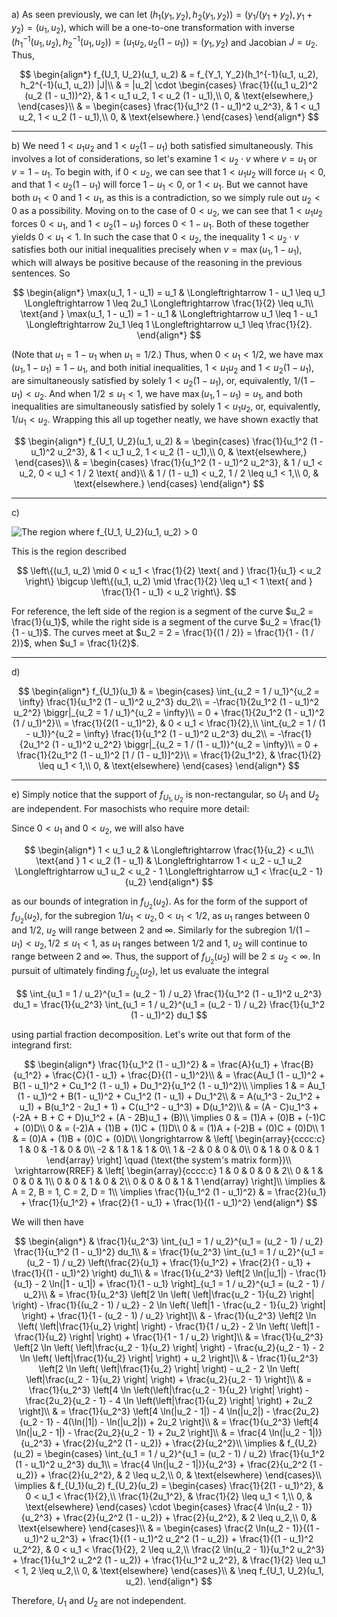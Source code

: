 a) As seen previously, we can let $(h_1(y_1, y_2), h_2(y_1, y_2)) = (y_1 / (y_1 + y_2), y_1 + y_2) = (u_1, u_2)$, which will be a one-to-one transformation with inverse $(h_1^{-1}(u_1, u_2), h_2^{-1}(u_1, u_2)) = (u_1 u_2, u_2 (1 - u_1)) = (y_1, y_2)$ and Jacobian $J = u_2$.
Thus,

$$
\begin{align*}
    f_{U_1, U_2}(u_1, u_2) & = f_{Y_1, Y_2}(h_1^{-1}(u_1, u_2), h_2^{-1}(u_1, u_2)) |J|\\
    & = |u_2| \cdot
    \begin{cases}
        \frac{1}{(u_1 u_2)^2 (u_2 (1 - u_1))^2}, & 1 < u_1 u_2, 1 < u_2 (1 - u_1),\\
        0, & \text{elsewhere,}
    \end{cases}\\
    & =
    \begin{cases}
        \frac{1}{u_1^2 (1 - u_1)^2 u_2^3}, & 1 < u_1 u_2, 1 < u_2 (1 - u_1),\\
        0, & \text{elsewhere.}
    \end{cases}
\end{align*}
$$

---

b) We need $1 < u_1 u_2$ and $1 < u_2 (1 - u_1)$ both satisfied simultaneously.
This involves a lot of considerations, so let's examine $1 < u_2 \cdot v$ where $v = u_1$ or $v = 1 - u_1$.
To begin with, if $0 < u_2$, we can see that $1 < u_1 u_2$ will force $u_1 < 0$, and that $1 < u_2 (1 - u_1)$ will force $1 - u_1 < 0$, or $1 < u_1$.
But we cannot have both $u_1 < 0$ and $1 < u_1$, as this is a contradiction, so we simply rule out $u_2 < 0$ as a possibility.
Moving on to the case of $0 < u_2$, we can see that $1 < u_1 u_2$ forces $0 < u_1$, and $1 < u_2 (1 - u_1)$ forces $0 < 1 - u_1$.
Both of these together yields $0 < u_1 < 1$.
In such the case that $0 < u_2$, the inequality $1 < u_2 \cdot v$ satisfies both our initial inequalities precisely when $v = \max(u_1, 1 - u_1)$, which will always be positive because of the reasoning in the previous sentences.
So

$$
\begin{align*}
    \max(u_1, 1 - u_1) = u_1 & \Longleftrightarrow 1 - u_1 \leq u_1 \Longleftrightarrow 1 \leq 2u_1 \Longleftrightarrow \frac{1}{2} \leq u_1\\
    \text{and } \max(u_1, 1 - u_1) = 1 - u_1 & \Longleftrightarrow u_1 \leq 1 - u_1 \Longleftrightarrow 2u_1 \leq 1 \Longleftrightarrow u_1 \leq \frac{1}{2}.
\end{align*}
$$

(Note that $u_1 = 1 - u_1$ when $u_1 = 1 / 2$.)
Thus, when $0 < u_1 < 1 / 2$, we have $\max(u_1, 1 - u_1) = 1 - u_1$, and both initial inequalities, $1 < u_1 u_2$ and $1 < u_2 (1 - u_1)$, are simultaneously satisfied by solely $1 < u_2 (1 - u_1)$, or, equivalently, $1 / (1 - u_1) < u_2$.
And when $1 / 2 \leq u_1 < 1$, we have $\max(u_1, 1 - u_1) = u_1$, and both inequalities are simultaneously satisfied by solely $1 < u_1 u_2$, or, equivalently, $1 / u_1 < u_2$.
Wrapping this all up together neatly, we have shown exactly that

$$
\begin{align*}
    f_{U_1, U_2}(u_1, u_2) & =
    \begin{cases}
        \frac{1}{u_1^2 (1 - u_1)^2 u_2^3}, & 1 < u_1 u_2, 1 < u_2 (1 - u_1),\\
        0, & \text{elsewhere,}
    \end{cases}\\
    & =
    \begin{cases}
        \frac{1}{u_1^2 (1 - u_1)^2 u_2^3}, & 1 / u_1 < u_2, 0 < u_1 < 1 / 2 \text{ and}\\
        & 1 / (1 - u_1) < u_2, 1 / 2 \leq u_1 < 1,\\
        0, & \text{elsewhere.}
    \end{cases}
\end{align*}
$$

---

c)

![The region where $f_{U_1, U_2}(u_1, u_2) > 0$](../../../images/solutions/chapter-6-solutions/ex-6-69-supp.png)

This is the region described

$$
\left\{(u_1, u_2) \mid 0 < u_1 < \frac{1}{2} \text{ and } \frac{1}{u_1} < u_2 \right\} \bigcup \left\{(u_1, u_2) \mid \frac{1}{2} \leq u_1 < 1 \text{ and } \frac{1}{1 - u_1} < u_2 \right\}.
$$

For reference, the left side of the region is a segment of the curve $u_2 = \frac{1}{u_1}$, while the right side is a segment of the curve $u_2 = \frac{1}{1 - u_1}$.
The curves meet at $u_2 = 2 = \frac{1}{(1 / 2)} = \frac{1}{1 - (1 / 2)}$, when $u_1 = \frac{1}{2}$.

---

d)

$$
\begin{align*}
    f_{U_1}(u_1) & =
    \begin{cases}
        \int_{u_2 = 1 / u_1}^{u_2 = \infty} \frac{1}{u_1^2 (1 - u_1)^2 u_2^3} du_2\\
        = -\frac{1}{2u_1^2 (1 - u_1)^2 u_2^2} \biggr|_{u_2 = 1 / u_1}^{u_2 = \infty}\\
        = 0 + \frac{1}{2u_1^2 (1 - u_1)^2 (1 / u_1)^2}\\
        = \frac{1}{2(1 - u_1)^2}, & 0 < u_1 < \frac{1}{2},\\
        \int_{u_2 = 1 / (1 - u_1)}^{u_2 = \infty} \frac{1}{u_1^2 (1 - u_1)^2 u_2^3} du_2\\
        = -\frac{1}{2u_1^2 (1 - u_1)^2 u_2^2} \biggr|_{u_2 = 1 / (1 - u_1)}^{u_2 = \infty}\\
        = 0 + \frac{1}{2u_1^2 (1 - u_1)^2 [1 / (1 - u_1)]^2}\\
        = \frac{1}{2u_1^2}, & \frac{1}{2} \leq u_1 < 1,\\
        0, & \text{elsewhere}
    \end{cases}
\end{align*}
$$

---

e) Simply notice that the support of $f_{U_1, U_2}$ is non-rectangular, so $U_1$ and $U_2$ are independent.
For masochists who require more detail:

Since $0 < u_1$ and $0 < u_2$, we will also have

$$
\begin{align*}
    1 < u_1 u_2 & \Longleftrightarrow \frac{1}{u_2} < u_1\\
    \text{and } 1 < u_2 (1 - u_1) & \Longleftrightarrow 1 < u_2 - u_1 u_2 \Longleftrightarrow u_1 u_2 < u_2 - 1 \Longleftrightarrow u_1 < \frac{u_2 - 1}{u_2}
\end{align*}
$$

as our bounds of integration in $f_{U_2}(u_2)$.
As for the form of the support of $f_{U_2}(u_2)$, for the subregion $1 / u_1 < u_2, 0 < u_1 < 1 / 2$, as $u_1$ ranges between $0$ and $1 / 2$, $u_2$ will range between $2$ and $\infty$.
Similarly for the subregion $1 / (1 - u_1) < u_2, 1 / 2 \leq u_1 < 1$, as $u_1$ ranges between $1 / 2$ and $1$, $u_2$ will continue to range between $2$ and $\infty$.
Thus, the support of $f_{U_2}(u_2)$ will be $2 \leq u_2 < \infty$.
In pursuit of ultimately finding $f_{U_2}(u_2)$, let us evaluate the integral

$$
\int_{u_1 = 1 / u_2}^{u_1 = (u_2 - 1) / u_2} \frac{1}{u_1^2 (1 - u_1)^2 u_2^3} du_1 = \frac{1}{u_2^3} \int_{u_1 = 1 / u_2}^{u_1 = (u_2 - 1) / u_2} \frac{1}{u_1^2 (1 - u_1)^2} du_1
$$

using partial fraction decomposition.
Let's write out that form of the integrand first:

$$
\begin{align*}
    \frac{1}{u_1^2 (1 - u_1)^2} & = \frac{A}{u_1} + \frac{B}{u_1^2} + \frac{C}{1 - u_1} + \frac{D}{(1 - u_1)^2}\\
    & = \frac{Au_1 (1 - u_1)^2 + B(1 - u_1)^2 + Cu_1^2 (1 - u_1) + Du_1^2}{u_1^2 (1 - u_1)^2}\\
    \implies 1 & = Au_1 (1 - u_1)^2 + B(1 - u_1)^2 + Cu_1^2 (1 - u_1) + Du_1^2\\
    & = A(u_1^3 - 2u_1^2 + u_1) + B(u_1^2 - 2u_1 + 1) + C(u_1^2 - u_1^3) + D(u_1^2)\\
    & = (A - C)u_1^3 + (-2A + B + C + D)u_1^2 + (A - 2B)u_1 + (B)\\
    \implies 0 & = (1)A + (0)B + (-1)C + (0)D\\
    0 & = (-2)A + (1)B + (1)C + (1)D\\
    0 & = (1)A + (-2)B + (0)C + (0)D\\
    1 & = (0)A + (1)B + (0)C + (0)D\\
    \longrightarrow & \left[
    \begin{array}{cccc:c}
        1 & 0 & -1 & 0 & 0\\
        -2 & 1 & 1 & 1 & 0\\
        1 & -2 & 0 & 0 & 0\\
        0 & 1 & 0 & 0 & 1
    \end{array} \right] \quad (\text{the system's matrix form})\\
    \xrightarrow{RREF} & \left[
    \begin{array}{cccc:c}
        1 & 0 & 0 & 0 & 2\\
        0 & 1 & 0 & 0 & 1\\
        0 & 0 & 1 & 0 & 2\\
        0 & 0 & 0 & 1 & 1
    \end{array} \right]\\
    \implies & A = 2, B = 1, C = 2, D = 1\\
    \implies \frac{1}{u_1^2 (1 - u_1)^2} & = \frac{2}{u_1} + \frac{1}{u_1^2} + \frac{2}{1 - u_1} + \frac{1}{(1 - u_1)^2}
\end{align*}
$$

We will then have

$$
\begin{align*}
    & \frac{1}{u_2^3} \int_{u_1 = 1 / u_2}^{u_1 = (u_2 - 1) / u_2} \frac{1}{u_1^2 (1 - u_1)^2} du_1\\
    & = \frac{1}{u_2^3} \int_{u_1 = 1 / u_2}^{u_1 = (u_2 - 1) / u_2} \left(\frac{2}{u_1} + \frac{1}{u_1^2} + \frac{2}{1 - u_1} + \frac{1}{(1 - u_1)^2} \right) du_1\\
    & = \frac{1}{u_2^3} \left[2 \ln(|u_1|) - \frac{1}{u_1} - 2 \ln(|1 - u_1|) + \frac{1}{1 - u_1} \right]_{u_1 = 1 / u_2}^{u_1 = (u_2 - 1) / u_2}\\
    & = \frac{1}{u_2^3} \left[2 \ln \left( \left|\frac{u_2 - 1}{u_2} \right| \right) - \frac{1}{(u_2 - 1) / u_2} - 2 \ln \left( \left|1 - \frac{u_2 - 1}{u_2} \right| \right) + \frac{1}{1 - (u_2 - 1) / u_2} \right]\\
    & - \frac{1}{u_2^3} \left[2 \ln \left( \left|\frac{1}{u_2} \right| \right) - \frac{1}{1 / u_2} - 2 \ln \left( \left|1 - \frac{1}{u_2} \right| \right) + \frac{1}{1 - 1 / u_2} \right]\\
    & = \frac{1}{u_2^3} \left[2 \ln \left( \left|\frac{u_2 - 1}{u_2} \right| \right) - \frac{u_2}{u_2 - 1} - 2 \ln \left( \left|\frac{1}{u_2} \right| \right) + u_2 \right]\\
    & - \frac{1}{u_2^3} \left[2 \ln \left( \left|\frac{1}{u_2} \right| \right) - u_2 - 2 \ln \left( \left|\frac{u_2 - 1}{u_2} \right| \right) + \frac{u_2}{u_2 - 1} \right]\\
    & = \frac{1}{u_2^3} \left[4 \ln \left(\left|\frac{u_2 - 1}{u_2} \right| \right) - \frac{2u_2}{u_2 - 1} - 4 \ln \left(\left|\frac{1}{u_2} \right| \right) + 2u_2 \right]\\
    & = \frac{1}{u_2^3} \left[4 \ln(|u_2 - 1|) - 4 \ln(|u_2|) - \frac{2u_2}{u_2 - 1} - 4(\ln(|1|) - \ln(|u_2|)) + 2u_2 \right]\\
    & = \frac{1}{u_2^3} \left[4 \ln(|u_2 - 1|) - \frac{2u_2}{u_2 - 1} + 2u_2 \right]\\
    & = \frac{4 \ln(|u_2 - 1|)}{u_2^3} + \frac{2}{u_2^2 (1 - u_2)} + \frac{2}{u_2^2}\\
    \implies & f_{U_2}(u_2) =
    \begin{cases}
       \int_{u_1 = 1 / u_2}^{u_1 = (u_2 - 1) / u_2} \frac{1}{u_1^2 (1 - u_1)^2 u_2^3} du_1\\
       = \frac{4 \ln(|u_2 - 1|)}{u_2^3} + \frac{2}{u_2^2 (1 - u_2)} + \frac{2}{u_2^2}, & 2 \leq u_2,\\
       0, & \text{elsewhere}
    \end{cases}\\
    \implies & f_{U_1}(u_2) f_{U_2}(u_2) =
    \begin{cases}
       \frac{1}{2(1 - u_1)^2}, & 0 < u_1 < \frac{1}{2},\\
       \frac{1}{2u_1^2}, & \frac{1}{2} \leq u_1 < 1,\\
       0, & \text{elsewhere}
    \end{cases} \cdot
    \begin{cases}
        \frac{4 \ln(u_2 - 1)}{u_2^3} + \frac{2}{u_2^2 (1 - u_2)} + \frac{2}{u_2^2}, & 2 \leq u_2,\\
        0, & \text{elsewhere}
    \end{cases}\\
    & =
    \begin{cases}
        \frac{2 \ln(u_2 - 1)}{(1 - u_1)^2 u_2^3} + \frac{1}{(1 - u_1)^2 u_2^2 (1 - u_2)} + \frac{1}{(1 - u_1)^2 u_2^2}, & 0 < u_1 < \frac{1}{2}, 2 \leq u_2,\\
        \frac{2 \ln(u_2 - 1)}{u_1^2 u_2^3} + \frac{1}{u_1^2 u_2^2 (1 - u_2)} + \frac{1}{u_1^2 u_2^2}, & \frac{1}{2} \leq u_1 < 1, 2 \leq u_2,\\
        0, & \text{elsewhere}
    \end{cases}\\
    & \neq f_{U_1, U_2}(u_1, u_2).
\end{align*}
$$

Therefore, $U_1$ and $U_2$ are not independent.
